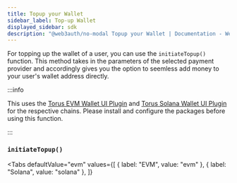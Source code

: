 ```yaml
---
title: Topup your Wallet
sidebar_label: Top-up Wallet
displayed_sidebar: sdk
description: "@web3auth/no-modal Topup your Wallet | Documentation - Web3Auth"
---
```




For topping up the wallet of a user, you can use the `initiateTopup()` function. This method takes in the parameters of the selected payment provider
and accordingly gives you the option to seemless add money to your user's wallet address directly.

:::info

This uses the [Torus EVM Wallet UI Plugin](/sdk/web/plugins/evm-wallet) and [Torus Solana Wallet UI Plugin](/sdk/web/plugins/solana-wallet) for the
respective chains. Please install and configure the packages before using this function.

:::

### `initiateTopup()`

<Tabs
defaultValue="evm"
values={[
{ label: "EVM", value: "evm" },
{ label: "Solana", value: "solana" },
]}
>

<TabItem value="evm">
<InitiateTopUp />

</TabItem>

<TabItem value="solana">
</TabItem>
<SolanaInitiateTopUp />
</Tabs>
